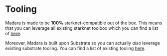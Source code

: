 # Tooling

Madara is made to be **100%** starknet-compatible out of the box. 
This means that you can leverage all existing starknet toolbox which you can find a list of [here](https://www.starknet.io/en/developers/tools-and-resources).

Moreover, Madara is built upon Substrate so you can actually *also* leverage existing substrate tooling.
You can find a list of existing tooling [here](https://github.com/substrate-developer-hub/awesome-substrate).
